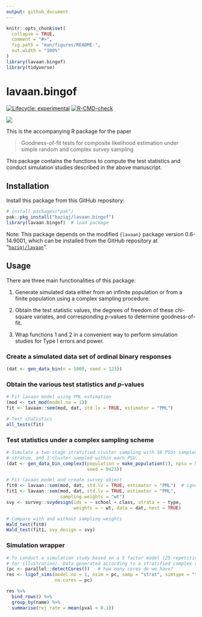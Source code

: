 ```yaml
---
output: github_document
---
```


<!-- README.md is generated from README.Rmd. Please edit that file -->

```r
knitr::opts_chunk$set(
  collapse = TRUE,
  comment = "#>",
  fig.path = "man/figures/README-",
  out.width = "100%"
)
library(lavaan.bingof)
library(tidyverse)
```

# lavaan.bingof

<!-- badges: start -->
[![Lifecycle: experimental](https://img.shields.io/badge/lifecycle-experimental-orange.svg)](https://lifecycle.r-lib.org/articles/stages.html#experimental)
[![R-CMD-check](https://github.com/haziqj/lavaan.bingof/actions/workflows/R-CMD-check.yaml/badge.svg)](https://github.com/haziqj/lavaan.bingof/actions/workflows/R-CMD-check.yaml)
<!-- badges: end -->

<!-- https://github.com/r-lib/pkgdown/issues/133 -->
![](https://raw.githubusercontent.com/haziqj/lavaan.bingof/main/analysis/mult_bern_data.png)

This is the accompanying R package for the paper

> Goodness-of-fit tests for composite likelihood estimation under simple random and complex survey sampling

This package contains the functions to compute the test statistics and conduct simulation studies described in the above manuscript.

## Installation

Install this package from this GitHub repository:

```r
# install.packages("pak") 
pak::pkg_install("haziqj/lavaan.bingof")
library(lavaan.bingof)  # load package
```

Note: This package depends on the modified `{lavaan}` package version 0.6-14.9001, which can be installed from the GitHub repository at "[`haziqj/lavaan`](https://github.com/haziqj/lavaan)".

## Usage

There are three main functionalities of this package:

1. Generate simulated data either from an infinite population or from a finite population using a complex sampling procedure.

2. Obtain the test statistic values, the degrees of freedom of these chi-square variates, and corresponding $p$-values to determine goodness-of-fit.

3. Wrap functions 1 and 2 in a convenient way to perform simulation studies for Type I errors and power.

### Create a simulated data set of ordinal binary responses

```r
(dat <- gen_data_bin(n = 1000, seed = 123))
```

### Obtain the various test statistics and $p$-values

```r
# Fit lavaan model using PML estimation
(mod <- txt_mod(model.no = 1))
fit <- lavaan::sem(mod, dat, std.lv = TRUE, estimator = "PML")

# Test statistics
all_tests(fit)
```

### Test statistics under a complex sampling scheme

```r
# Simulate a two-stage stratified cluster sampling with 50 PSUs sampled per
# stratum, and 1 cluster sampled within each PSU.
(dat <- gen_data_bin_complex3(population = make_population(1), npsu = 50, 
                              seed = 9423))

# Fit lavaan model and create survey object
fit0 <- lavaan::sem(mod, dat, std.lv = TRUE, estimator = "PML")  # ignore wt
fit1 <- lavaan::sem(mod, dat, std.lv = TRUE, estimator = "PML",
                    sampling.weights = "wt")
svy <- survey::svydesign(ids = ~ school + class, strata = ~ type,
                         weights = ~ wt, data = dat, nest = TRUE)

# Compare with and without sampling weights
Wald_test(fit0)
Wald_test(fit1, svy_design = svy)
```

### Simulation wrapper

```r
# To conduct a simulation study based on a 5 factor model (25 repetitions only
# for illustration). Data generated according to a stratified complex sample.
(pc <- parallel::detectCores())   # how many cores do we have?
res <- ligof_sims(model.no = 1, nsim = pc, samp = "strat", simtype = "type1",
                  no.cores = pc)
```

<!-- #>|======================================================================| 100% -->

```r
res %>%
  bind_rows() %>%
  group_by(name) %>%
  summarise(rej_rate = mean(pval < 0.1))
```
